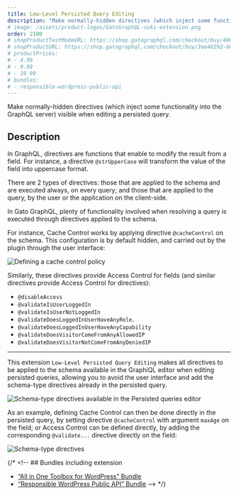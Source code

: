 ```yaml
---
title: Low-Level Persisted Query Editing
description: "Make normally-hidden directives (which inject some functionality into the GraphQL server) visible when editing a persisted query."
# image: /assets/product-logos/GatoGraphQL-suki-extension.png
order: 2100
# shopProductTestModeURL: https://shop.gatographql.com/checkout/buy/4068a7be-7cda-4b78-a387-0ac3e7fbe2e9
# shopProductURL: https://shop.gatographql.com/checkout/buy/3ee46292-0e19-44b6-9714-67b01be15f29
# productPrices:
# - 4.99
# - 9.99
# - 19.99
# bundles:
# - responsible-wordpress-public-api
---
```


Make normally-hidden directives (which inject some functionality into the GraphQL server) visible when editing a persisted query.

## Description

In GraphQL, directives are functions that enable to modify the result from a field. For instance, a directive `@strUpperCase` will transform the value of the field into uppercase format.

There are 2 types of directives: those that are applied to the schema and are executed always, on every query; and those that are applied to the query, by the user or the application on the client-side.

In Gato GraphQL, plenty of functionality involved when resolving a query is executed through directives applied to the schema.

For instance, Cache Control works by applying directive `@cacheControl` on the schema. This configuration is by default hidden, and carried out by the plugin through the user interface:

![Defining a cache control policy](/assets/extensions/upstream-pro/cache-control-entry.png "Defining a cache control policy")

Similarly, these directives provide Access Control for fields (and similar directives provide Access Control for directives):

- `@disableAccess`
- `@validateIsUserLoggedIn`
- `@validateIsUserNotLoggedIn`
- `@validateDoesLoggedInUserHaveAnyRole`.
- `@validateDoesLoggedInUserHaveAnyCapability`
- `@validateDoesVisitorComeFromAnyAllowedIP`
- `@validateDoesVisitorNotComeFromAnyDeniedIP`

---

This extension `Low-Level Persisted Query Editing` makes all directives to be applied to the schema available in the GraphiQL editor when editing persisted queries, allowing you to avoid the user interface and add the schema-type directives already in the persisted query.

![Schema-type directives available in the Persisted queries editor](/assets/extensions/upstream-pro/low-level-persisted-query-editing.png "Schema-type directives available in the Persisted queries editor")

As an example, defining Cache Control can then be done directly in the persisted query, by setting directive `@cacheControl` with argument `maxAge` on the field; or Access Control can be defined directly, by adding the corresponding `@validate...` directive directly on the field:

![Schema-type directives](/assets/extensions/upstream-pro/schema-type-directives.gif "Schema-type directives")

{/* <!-- ## Bundles including extension

- [“All in One Toolbox for WordPress” Bundle](/bundles/all-in-one-toolbox-for-wordpress)
- [“Responsible WordPress Public API” Bundle](/bundles/responsible-wordpress-public-api) --> */}
